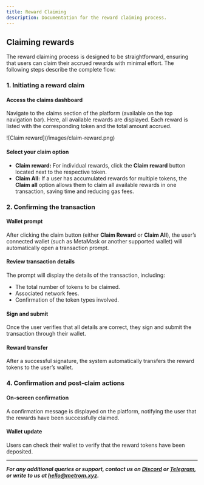 ```yaml
---
title: Reward Claiming
description: Documentation for the reward claiming process.
---
```


## Claiming rewards

The reward claiming process is designed to be straightforward, ensuring that users can claim their accrued rewards with minimal effort. The following steps describe the complete flow:

### 1. Initiating a reward claim

#### Access the claims dashboard
Navigate to the claims section of the platform (available on the top navigation bar). Here, all available rewards are displayed. Each reward is listed with the corresponding token and the total amount accrued.

<div className="mediaWrapper">
    ![Claim reward](/images/claim-reward.png)
</div>

#### Select your claim option
- **Claim reward:** For individual rewards, click the **Claim reward** button located next to the respective token.
- **Claim All:** If a user has accumulated rewards for multiple tokens, the **Claim all** option allows them to claim all available rewards in one transaction, saving time and reducing gas fees.

### 2. Confirming the transaction

#### Wallet prompt
After clicking the claim button (either **Claim Reward** or **Claim All**), the user’s connected wallet (such as MetaMask or another supported wallet) will automatically open a transaction prompt.

#### Review transaction details
The prompt will display the details of the transaction, including:
- The total number of tokens to be claimed.
- Associated network fees.
- Confirmation of the token types involved.

#### Sign and submit
Once the user verifies that all details are correct, they sign and submit the transaction through their wallet.

#### Reward transfer
After a successful signature, the system automatically transfers the reward tokens to the user’s wallet.

### 4. Confirmation and post-claim actions

#### On-screen confirmation
A confirmation message is displayed on the platform, notifying the user that the rewards have been successfully claimed.

#### Wallet update
Users can check their wallet to verify that the reward tokens have been deposited.

---

***For any additional queries or support, contact us on [Discord](https://discord.com/) or [Telegram](https://telegram.org/), or write to us at [hello@metrom.xyz](mailto:hello@metrom.xyz).***
